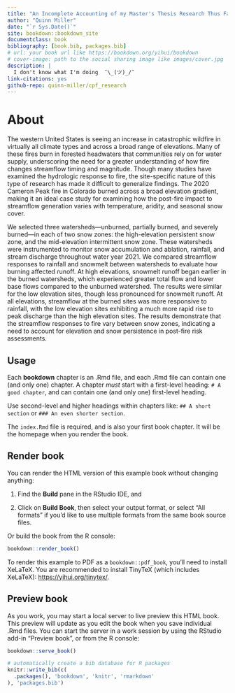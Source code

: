 ```yaml
--- 
title: "An Incomplete Accounting of my Master's Thesis Research Thus Far"
author: "Quinn Miller"
date: "`r Sys.Date()`"
site: bookdown::bookdown_site
documentclass: book
bibliography: [book.bib, packages.bib]
# url: your book url like https://bookdown.org/yihui/bookdown
# cover-image: path to the social sharing image like images/cover.jpg
description: |
  I don't know what I'm doing  ¯\_(ツ)_/¯
link-citations: yes
github-repo: quinn-miller/cpf_research
---
```


# About

The western United States is seeing an increase in catastrophic wildfire in virtually all climate types and across a broad range of elevations. Many of these fires burn in forested headwaters that communities rely on for water supply, underscoring the need for a greater understanding of how fire changes streamflow timing and magnitude. Though many studies have examined the hydrologic response to fire, the site-specific nature of this type of research has made it difficult to generalize findings. The 2020 Cameron Peak fire in Colorado burned across a broad elevation gradient, making it an ideal case study for examining how the post-fire impact to streamflow generation varies with temperature, aridity, and seasonal snow cover. 

We selected three watersheds—unburned, partially burned, and severely burned—in each of two snow zones: the high-elevation persistent snow zone, and the mid-elevation intermittent snow zone. These watersheds were instrumented to monitor snow accumulation and ablation, rainfall, and stream discharge throughout water year 2021. We compared streamflow responses to rainfall and snowmelt between watersheds to evaluate how burning affected runoff. At high elevations, snowmelt runoff began earlier in the burned watersheds, which experienced greater total flow and lower base flows compared to the unburned watershed. The results were similar for the low elevation sites, though less pronounced for snowmelt runoff. At all elevations, streamflow at the burned sites was more responsive to rainfall, with the low elevation sites exhibiting a much more rapid rise to peak discharge than the high elevation sites. The results demonstrate that the streamflow responses to fire vary between snow zones, indicating a need to account for elevation and snow persistence in post-fire risk assessments.


## Usage 

Each **bookdown** chapter is an .Rmd file, and each .Rmd file can contain one (and only one) chapter. A chapter *must* start with a first-level heading: `# A good chapter`, and can contain one (and only one) first-level heading.

Use second-level and higher headings within chapters like: `## A short section` or `### An even shorter section`.

The `index.Rmd` file is required, and is also your first book chapter. It will be the homepage when you render the book.

## Render book

You can render the HTML version of this example book without changing anything:

1. Find the **Build** pane in the RStudio IDE, and

1. Click on **Build Book**, then select your output format, or select "All formats" if you'd like to use multiple formats from the same book source files.

Or build the book from the R console:

```r
bookdown::render_book()
```

To render this example to PDF as a `bookdown::pdf_book`, you'll need to install XeLaTeX. You are recommended to install TinyTeX (which includes XeLaTeX): <https://yihui.org/tinytex/>.

## Preview book

As you work, you may start a local server to live preview this HTML book. This preview will update as you edit the book when you save individual .Rmd files. You can start the server in a work session by using the RStudio add-in "Preview book", or from the R console:

```r
bookdown::serve_book()
```


```r
# automatically create a bib database for R packages
knitr::write_bib(c(
  .packages(), 'bookdown', 'knitr', 'rmarkdown'
), 'packages.bib')
```
